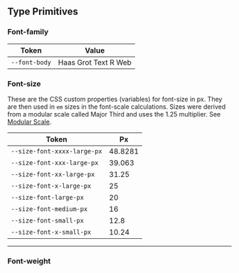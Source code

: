 
<Meta title="Tokens/Type/Primitives" />

## Type Primitives

### Font-family

<table>
    <thead>
        <tr>
            <th>Token</th>
            <th>Value</th>
        </tr>
    </thead>
    <tbody>
        <tr>
            <td>
                <code>--font-body</code>
            </td>
            <td>Haas Grot Text R Web</td>
        </tr>
    </tbody>
</table>

### Font-size 

These are the CSS custom properties (variables) for font-size in px. They are then used in <code>em</code> sizes in the font-scale calculations.
Sizes were derived from a modular scale called Major Third and uses the 1.25 multiplier.
See [Modular Scale](https://www.modularscale.com/?16&px&1.25).

<table>
    <thead>
        <tr>
            <th>Token</th>
            <th>Px</th>
        </tr>
    </thead>
    <tbody>
        <tr>
            <td>
                <code>--size-font-xxxx-large-px</code>
            </td>
            <td>48.8281</td>
        </tr>
        <tr>
            <td>
                <code>--size-font-xxx-large-px</code>
            </td>
            <td>39.063</td>
        </tr>
        <tr>
            <td>
                <code>--size-font-xx-large-px</code>
            </td>
            <td>31.25</td>
        </tr>
        <tr>
            <td>
                <code>--size-font-x-large-px</code>
            </td>
            <td>25</td>
        </tr>
        <tr>
            <td>
                <code>--size-font-large-px</code>
            </td>
            <td>20</td>
        </tr>
        <tr>
            <td>
                <code>--size-font-medium-px</code>
            </td>
            <td>16</td>
        </tr>
        <tr>
            <td>
                <code>--size-font-small-px</code>
            </td>
            <td>12.8</td>
        </tr>
        <tr>
            <td>
                <code>--size-font-x-small-px</code>
            </td>
            <td>10.24</td>
        </tr>
    </tbody>
</table>

<hr />

### Font-weight
